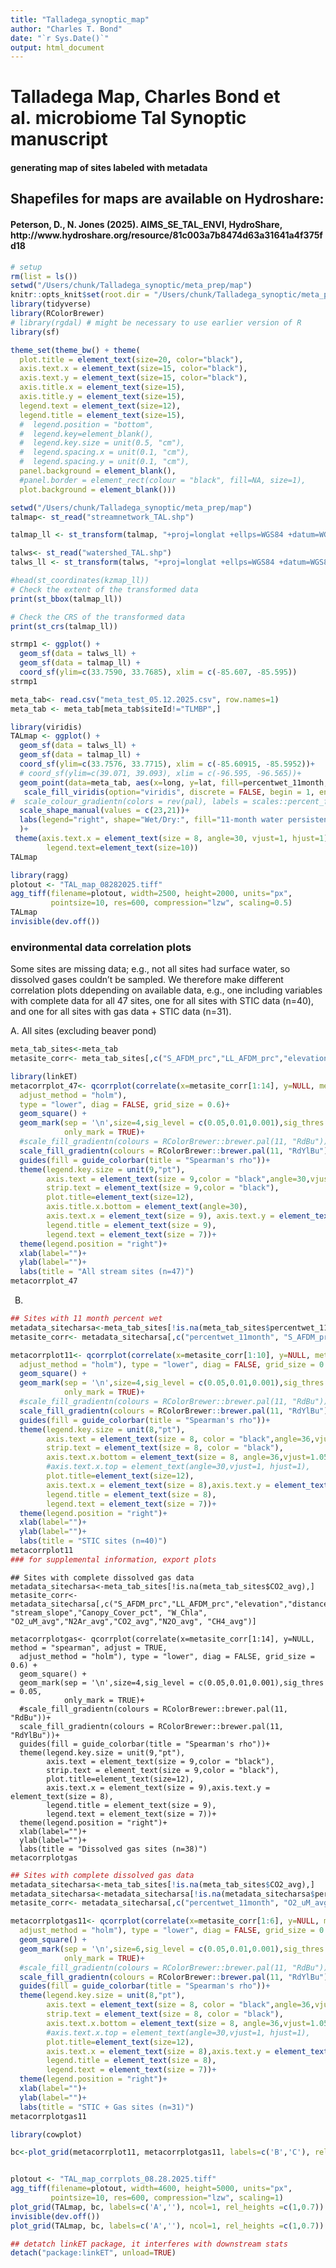 ```yaml
---
title: "Talladega_synoptic_map"
author: "Charles T. Bond"
date: "`r Sys.Date()`"
output: html_document
---
```

# Talladega Map, Charles Bond et al. microbiome Tal Synoptic manuscript
#### generating map of sites labeled with metadata

## Shapefiles for maps are available on Hydroshare:
#### Peterson, D., N. Jones (2025). AIMS_SE_TAL_ENVI, HydroShare, http://www.hydroshare.org/resource/81c003a7b8474d63a31641a4f375fd18

```r
# setup
rm(list = ls())
setwd("/Users/chunk/Talladega_synoptic/meta_prep/map")
knitr::opts_knit$set(root.dir = "/Users/chunk/Talladega_synoptic/meta_prep/map")
library(tidyverse)
library(RColorBrewer)
# library(rgdal) # might be necessary to use earlier version of R
library(sf)

theme_set(theme_bw() + theme(
  plot.title = element_text(size=20, color="black"),
  axis.text.x = element_text(size=15, color="black"),
  axis.text.y = element_text(size=15, color="black"),
  axis.title.x = element_text(size=15),
  axis.title.y = element_text(size=15),
  legend.text = element_text(size=12),
  legend.title = element_text(size=15),
  #  legend.position = "bottom",
  #  legend.key=element_blank(),
  #  legend.key.size = unit(0.5, "cm"),
  #  legend.spacing.x = unit(0.1, "cm"),
  #  legend.spacing.y = unit(0.1, "cm"),
  panel.background = element_blank(), 
  #panel.border = element_rect(colour = "black", fill=NA, size=1),
  plot.background = element_blank()))

```

```r
setwd("/Users/chunk/Talladega_synoptic/meta_prep/map")
talmap<- st_read("streamnetwork_TAL.shp")

talmap_ll <- st_transform(talmap, "+proj=longlat +ellps=WGS84 +datum=WGS84")

talws<- st_read("watershed_TAL.shp")
talws_ll <- st_transform(talws, "+proj=longlat +ellps=WGS84 +datum=WGS84")

#head(st_coordinates(kzmap_ll))
# Check the extent of the transformed data
print(st_bbox(talmap_ll))

# Check the CRS of the transformed data
print(st_crs(talmap_ll))

strmp1 <- ggplot() +
  geom_sf(data = talws_ll) +
  geom_sf(data = talmap_ll) +
  coord_sf(ylim=c(33.7590, 33.7685), xlim = c(-85.607, -85.595))
strmp1

meta_tab<- read.csv("meta_test_05.12.2025.csv", row.names=1)
meta_tab <- meta_tab[meta_tab$siteId!="TLMBP",]

```

```r
library(viridis)
TALmap <- ggplot() +
  geom_sf(data = talws_ll) +
  geom_sf(data = talmap_ll) +
  coord_sf(ylim=c(33.7576, 33.7715), xlim = c(-85.60915, -85.5952))+
  # coord_sf(ylim=c(39.071, 39.093), xlim = c(-96.595, -96.565))+
  geom_point(data=meta_tab, aes(x=long, y=lat, fill=percentwet_11month, shape=WetDry), size=3.3)+
   scale_fill_viridis(option="viridis", discrete = FALSE, begin = 1, end = 0.2, labels = scales::percent_format())+
#  scale_colour_gradientn(colors = rev(pal), labels = scales::percent_format(), limits = common_limits)+
  scale_shape_manual(values = c(23,21))+
  labs(legend="right", shape="Wet/Dry:", fill="11-month water persistence:", x="Longitude", y="Latitude"
  )+ 
 theme(axis.text.x = element_text(size = 8, angle=30, vjust=1, hjust=1), axis.text.y = element_text(size = 8), legend.title=element_text(size=10), 
        legend.text=element_text(size=10))
TALmap

library(ragg)
plotout <- "TAL_map_08282025.tiff"
agg_tiff(filename=plotout, width=2500, height=2000, units="px",
         pointsize=10, res=600, compression="lzw", scaling=0.5)
TALmap
invisible(dev.off())
```


### environmental data correlation plots 
Some sites are missing data; e.g., not all sites had surface water, so dissolved gases couldn't be sampled. We therefore make different correlation plots ddepending on available data, e.g., one including variables with complete data for all 47 sites, one for all sites with STIC data (n=40), and one for all sites with gas data + STIC data (n=31). 

A. All sites (excluding beaver pond)
```r
meta_tab_sites<-meta_tab
metasite_corr<- meta_tab_sites[,c("S_AFDM_prc","LL_AFDM_prc","elevation","distance_from_outlet","drainage_area_ha","twi", "slope_point","slope_buffer","stream_slope","Canopy_Cover_pct","Quercus_spp","Fagus_grandifolia","Liriodendron_tulipifera","Acer_spp")]

library(linkET)
metacorrplot_47<- qcorrplot(correlate(x=metasite_corr[1:14], y=NULL, method = "spearman",adjust = TRUE,
  adjust_method = "holm"),
  type = "lower", diag = FALSE, grid_size = 0.6)+
  geom_square() +
  geom_mark(sep = '\n',size=4,sig_level = c(0.05,0.01,0.001),sig_thres = 0.05,
            only_mark = TRUE)+
  #scale_fill_gradientn(colours = RColorBrewer::brewer.pal(11, "RdBu"))+
  scale_fill_gradientn(colours = RColorBrewer::brewer.pal(11, "RdYlBu"))+
  guides(fill = guide_colorbar(title = "Spearman's rho"))+
  theme(legend.key.size = unit(9,"pt"),
        axis.text = element_text(size = 9,color = "black",angle=30,vjust=1, hjust=1),
        strip.text = element_text(size = 9,color = "black"),
        plot.title=element_text(size=12),
        axis.title.x.bottom = element_text(angle=30),
        axis.text.x = element_text(size = 9), axis.text.y = element_text(size = 8),
        legend.title = element_text(size = 9),
        legend.text = element_text(size = 7))+
  theme(legend.position = "right")+
  xlab(label="")+
  ylab(label="")+
  labs(title = "All stream sites (n=47)")
metacorrplot_47


```

B.
```r
## Sites with 11 month percent wet
metadata_sitecharsa<-meta_tab_sites[!is.na(meta_tab_sites$percentwet_11month),]
metasite_corr<- metadata_sitecharsa[,c("percentwet_11month", "S_AFDM_prc","LL_AFDM_prc","drainage_area_ha","stream_slope","Canopy_Cover_pct","Quercus_spp","Fagus_grandifolia","Liriodendron_tulipifera","Acer_spp")]

metacorrplot11<- qcorrplot(correlate(x=metasite_corr[1:10], y=NULL, method = "spearman", adjust = FALSE,
  adjust_method = "holm"), type = "lower", diag = FALSE, grid_size = 0.6, tl.srt = 45) +
  geom_square() +
  geom_mark(sep = '\n',size=4,sig_level = c(0.05,0.01,0.001),sig_thres = 0.05,
            only_mark = TRUE)+
  #scale_fill_gradientn(colours = RColorBrewer::brewer.pal(11, "RdBu"))+
  scale_fill_gradientn(colours = RColorBrewer::brewer.pal(11, "RdYlBu"))+
  guides(fill = guide_colorbar(title = "Spearman's rho"))+
  theme(legend.key.size = unit(8,"pt"),
        axis.text = element_text(size = 8, color = "black",angle=36,vjust=1, hjust=1.05),
        strip.text = element_text(size = 8, color = "black"),
        axis.text.x.bottom = element_text(size = 8, angle=36,vjust=1.05, hjust=1),
        #axis.text.x.top = element_text(angle=30,vjust=1, hjust=1),
        plot.title=element_text(size=12),
        axis.text.x = element_text(size = 8),axis.text.y = element_text(size = 8),
        legend.title = element_text(size = 8),
        legend.text = element_text(size = 7))+
  theme(legend.position = "right")+
  xlab(label="")+
  ylab(label="")+
  labs(title = "STIC sites (n=40)")
metacorrplot11
### for supplemental information, export plots

```

```{}
## Sites with complete dissolved gas data 
metadata_sitecharsa<-meta_tab_sites[!is.na(meta_tab_sites$CO2_avg),]
metasite_corr<- metadata_sitecharsa[,c("S_AFDM_prc","LL_AFDM_prc","elevation","distance_from_outlet","drainage_area_ha","twi", "stream_slope","Canopy_Cover_pct", "W_Chla", "O2_uM_avg","N2Ar_avg","CO2_avg","N2O_avg", "CH4_avg")]

metacorrplotgas<- qcorrplot(correlate(x=metasite_corr[1:14], y=NULL, method = "spearman", adjust = TRUE,
  adjust_method = "holm"), type = "lower", diag = FALSE, grid_size = 0.6) +
  geom_square() +
  geom_mark(sep = '\n',size=4,sig_level = c(0.05,0.01,0.001),sig_thres = 0.05,
            only_mark = TRUE)+
  #scale_fill_gradientn(colours = RColorBrewer::brewer.pal(11, "RdBu"))+
  scale_fill_gradientn(colours = RColorBrewer::brewer.pal(11, "RdYlBu"))+
  guides(fill = guide_colorbar(title = "Spearman's rho"))+
  theme(legend.key.size = unit(9,"pt"),
        axis.text = element_text(size = 9,color = "black"),
        strip.text = element_text(size = 9,color = "black"),
        plot.title=element_text(size=12),
        axis.text.x = element_text(size = 9),axis.text.y = element_text(size = 8),
        legend.title = element_text(size = 9),
        legend.text = element_text(size = 7))+
  theme(legend.position = "right")+
  xlab(label="")+
  ylab(label="")+
  labs(title = "Dissolved gas sites (n=38)")
metacorrplotgas

```

```r
## Sites with complete dissolved gas data 
metadata_sitecharsa<-meta_tab_sites[!is.na(meta_tab_sites$CO2_avg),]
metadata_sitecharsa<-metadata_sitecharsa[!is.na(metadata_sitecharsa$percentwet_11month),]
metasite_corr<- metadata_sitecharsa[,c("percentwet_11month", "O2_uM_avg","N2Ar_avg","CO2_avg","N2O_avg", "CH4_avg")]

metacorrplotgas11<- qcorrplot(correlate(x=metasite_corr[1:6], y=NULL, method = "spearman", adjust = FALSE,
  adjust_method = "holm"), type = "lower", diag = FALSE, grid_size = 0.6) +
  geom_square() +
  geom_mark(sep = '\n',size=6,sig_level = c(0.05,0.01,0.001),sig_thres = 0.05,
            only_mark = TRUE)+
  #scale_fill_gradientn(colours = RColorBrewer::brewer.pal(11, "RdBu"))+
  scale_fill_gradientn(colours = RColorBrewer::brewer.pal(11, "RdYlBu"))+
  guides(fill = guide_colorbar(title = "Spearman's rho"))+
  theme(legend.key.size = unit(8,"pt"),
        axis.text = element_text(size = 8, color = "black",angle=36,vjust=1, hjust=1.05),
        strip.text = element_text(size = 8, color = "black"),
        axis.text.x.bottom = element_text(size = 8, angle=36,vjust=1.05, hjust=1),
        #axis.text.x.top = element_text(angle=30,vjust=1, hjust=1),
        plot.title=element_text(size=12),
        axis.text.x = element_text(size = 8),axis.text.y = element_text(size = 8),
        legend.title = element_text(size = 8),
        legend.text = element_text(size = 7))+
  theme(legend.position = "right")+
  xlab(label="")+
  ylab(label="")+
  labs(title = "STIC + Gas sites (n=31)")
metacorrplotgas11

```

```r
library(cowplot)

bc<-plot_grid(metacorrplot11, metacorrplotgas11, labels=c('B','C'), rel_widths = c(1.1,1), ncol=2, scale = 1.05)


plotout <- "TAL_map_corrplots_08.28.2025.tiff"
agg_tiff(filename=plotout, width=4600, height=5000, units="px",
         pointsize=10, res=600, compression="lzw", scaling=1)
plot_grid(TALmap, bc, labels=c('A',''), ncol=1, rel_heights =c(1,0.7))
invisible(dev.off())
plot_grid(TALmap, bc, labels=c('A',''), ncol=1, rel_heights =c(1,0.7))
```

```r
## detatch linkET package, it interferes with downstream stats
detach("package:linkET", unload=TRUE)
```

